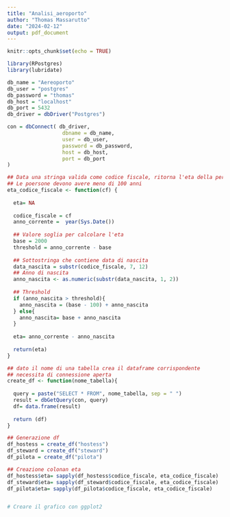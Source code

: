 ```yaml
---
title: "Analisi_aeroporto"
author: "Thomas Massarutto"
date: "2024-02-12"
output: pdf_document
---
```


```r
knitr::opts_chunk$set(echo = TRUE)

library(RPostgres)
library(lubridate)
```

```r
db_name = "Aereoporto"
db_user = "postgres"
db_password = "thomas"
db_host = "localhost"
db_port = 5432
db_driver = dbDriver("Postgres")

con = dbConnect( db_driver,
                  dbname = db_name,
                  user = db_user,
                  password = db_password,
                  host = db_host,
                  port = db_port
)
```

```r
## Data una stringa valida come codice fiscale, ritorna l'eta della persona
## Le poersone devono avere meno di 100 anni
eta_codice_fiscale <- function(cf) {
  
  eta= NA
  
  codice_fiscale = cf
  anno_corrente =  year(Sys.Date())
  
  ## Valore soglia per calcolare l'eta
  base = 2000
  threshold = anno_corrente - base
  
  ## Sottostringa che contiene data di nascita
  data_nascita = substr(codice_fiscale, 7, 12)
  ## Anno di nascita
  anno_nascita <- as.numeric(substr(data_nascita, 1, 2))
  
  ## Threshold
  if (anno_nascita > threshold){
    anno_nascita = (base - 100) + anno_nascita
  } else{
    anno_nascita= base + anno_nascita
  }
  
  eta= anno_corrente - anno_nascita
  
  return(eta)
}

## dato il nome di una tabella crea il dataframe corrispondente
## necessita di connessione aperta
create_df <- function(nome_tabella){
  
  query = paste("SELECT * FROM", nome_tabella, sep = " ")
  result = dbGetQuery(con, query)
  df= data.frame(result)
  
  return (df)
}

```

```r
## Generazione df
df_hostess = create_df("hostess")
df_steward = create_df("steward")
df_pilota = create_df("pilota")

## Creazione colonan eta
df_hostess$eta= sapply(df_hostess$codice_fiscale, eta_codice_fiscale)
df_steward$eta= sapply(df_steward$codice_fiscale, eta_codice_fiscale)
df_pilota$eta= sapply(df_pilota$codice_fiscale, eta_codice_fiscale)


# Creare il grafico con ggplot2



```


```r


```

```r
```



